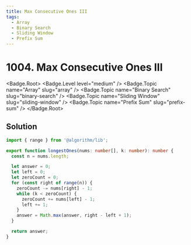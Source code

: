 ```yaml
---
title: Max Consecutive Ones III
tags:
  - Array
  - Binary Search
  - Sliding Window
  - Prefix Sum
---
```


# 1004. Max Consecutive Ones III

<Badge.Root>
  <Badge.Level level="medium" />
  <Badge.Topic name="Array" slug="array" />
  <Badge.Topic name="Binary Search" slug="binary-search" />
  <Badge.Topic name="Sliding Window" slug="sliding-window" />
  <Badge.Topic name="Prefix Sum" slug="prefix-sum" />
</Badge.Root>

## Solution

```typescript filename="solution.ts" copy
import { range } from '@algorithm/lib';

export function longestOnes(nums: number[], k: number): number {
  const n = nums.length;

  let answer = 0;
  let left = 0;
  let zeroCount = 0;
  for (const right of range(n)) {
    zeroCount -= nums[right] - 1;
    while (k < zeroCount) {
      zeroCount += nums[left] - 1;
      left += 1;
    }
    answer = Math.max(answer, right - left + 1);
  }

  return answer;
}
```

<ProblemLink
  codingSite="leetcode"
  href="https://leetcode.com/problems/max-consecutive-ones-iii"
  title="Max Consecutive Ones III"
/>
